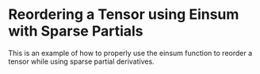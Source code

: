 Reordering a Tensor using Einsum with Sparse Partials
======================================================

This is an example of how to properly use the einsum function
to reorder a tensor while using sparse partial derivatives.


<WorkedExample />

